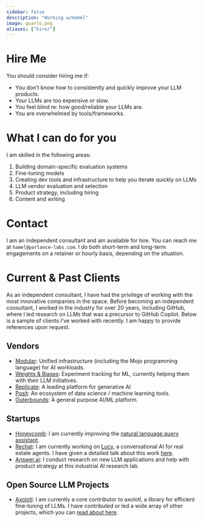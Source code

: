 ```yaml
---
sidebar: false
description: "Working w/Hamel"
image: quarto.png
aliases: ["hire/"]
---
```

# Hire Me

You should consider hiring me if:

- You don’t know how to consistently and quickly improve your LLM products.
- Your LLMs are too expensive or slow.
- You feel blind re: how good/reliable your LLMs are.
- You are overwhelmed by tools/frameworks.

# What I can do for you

I am skilled in the following areas:

1. Building domain-specific evaluation systems
2. Fine-tuning models
3. Creating dev tools and infrastructure to help you iterate quickly on LLMs
4. LLM vendor evaluation and selection
5. Product strategy, including hiring
6. Content and writing

# Contact

I am an independent consultant and am available for hire.  You can reach me at `hamel@parlance-labs.com`.  I do both short-term and long-term engagements on a retainer or hourly basis, depending on the situation.

# Current & Past Clients

As an independent consultant, I have had the privilege of working with the most innovative companies in the space.  Before becoming an independent consultant, I worked in the industry for over 20 years, including GitHub, where I led research on LLMs that was a precursor to GitHub Copilot.  Below is a sample of clients I've worked with recently.  I am happy to provide references upon request.  

## Vendors

- [Modular](https://www.modular.com/): Unified infrastructure (including the Mojo programming language) for AI workloads.
- [Weights & Biases](https://wandb.ai/): Experiment tracking for ML, currently helping them with their LLM initiatives.
- [Replicate](https://replicate.com/): A leading platform for generative AI
- [Posit](https://posit.co): An ecosystem of data science / machine learning tools.
- [Outerbounds](https://outerbounds.com/): A general purpose AI/ML platform.

## Startups
- [Honeycomb](https://www.honeycomb.io/): I am currently improving the [natural language query assistant](https://www.honeycomb.io/blog/introducing-query-assistant).
- [Rechat](https://rechat.com/): I am currently working on [Lucy](https://rechat.com/ai-co-pilot-lucy/rechat-introduces-ai-powered-co-pilot-lucy-at-the-ioi-summit-in-miami/), a conversational AI for real estate agents. I have given a detailed talk about this work [here](https://www.youtube.com/watch?v=B_DMMlDuJB0).
- [Answer.ai](https://www.answer.ai/): I conduct research on new LLM applications and help with product strategy at this industrial AI research lab.

## Open Source LLM Projects

- [Axolotl](https://github.com/OpenAccess-AI-Collective/axolotl): I am currently a core contributor to axolotl, a library for efficient fine-tuning of LLMs.  I have contributed or led a wide array of other projects, which you can [read about here](oss/opensource.qmd).
